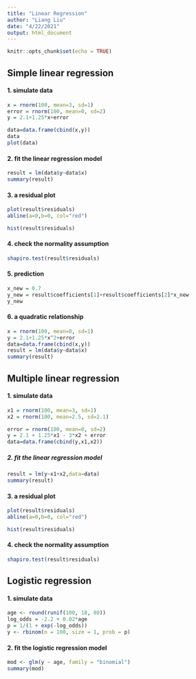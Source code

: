 ---
title: "Linear Regression"
author: "Liang Liu"
date: "4/22/2021"
output: html_document
---

```{r setup, include=FALSE}
knitr::opts_chunk$set(echo = TRUE)
```

########################################
## Simple linear regression
########################################

#### 1. simulate data

```{r}
x = rnorm(100, mean=3, sd=1)
error = rnorm(100, mean=0, sd=2)
y = 2.1+1.25*x+error

data=data.frame(cbind(x,y))
data
plot(data)
```

#### 2. fit the linear regression model

```{r}
result = lm(data$y~data$x)
summary(result)
```

#### 3. a residual plot 

```{r}
plot(result$residuals)
abline(a=0,b=0, col="red")

hist(result$residuals)
```

#### 4. check the normality assumption
```{r}
shapiro.test(result$residuals)
```

#### 5. prediction

```{r}
x_new = 0.7
y_new = result$coefficients[1]+result$coefficients[2]*x_new
y_new
```
#### 6. a quadratic relationship

```{r}
x = rnorm(100, mean=0, sd=1)
y = 2.1+1.25*x^2+error
data=data.frame(cbind(x,y))
result = lm(data$y~data$x)
summary(result)
```

########################################
## Multiple linear regression
########################################

#### 1. simulate data

```{r}
x1 = rnorm(100, mean=3, sd=1)
x2 = rnorm(100, mean=2.5, sd=2.1)

error = rnorm(100, mean=0, sd=2)
y = 2.1 + 1.25*x1 - 3*x2 + error
data=data.frame(cbind(y,x1,x2))
```

##### 2. fit the linear regression model

```{r}
result = lm(y~x1+x2,data=data)
summary(result)
```

#### 3. a residual plot 

```{r}
plot(result$residuals)
abline(a=0,b=0, col="red")

hist(result$residuals)
```
#### 4. check the normality assumption
```{r}
shapiro.test(result$residuals)
```

########################################
## Logistic regression
########################################

#### 1. simulate data

```{r}
age <- round(runif(100, 18, 80))
log_odds = -2.2 + 0.02*age
p = 1/(1 + exp(-log_odds))
y <- rbinom(n = 100, size = 1, prob = p)
```

#### 2. fit the logistic regression model
```{r}
mod <- glm(y ~ age, family = "binomial")
summary(mod)
```
